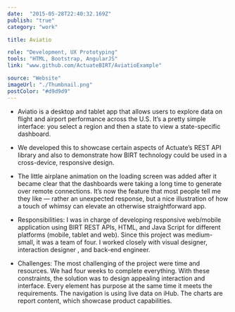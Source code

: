 ```yaml
---
date:  "2015-05-28T22:40:32.169Z"
publish: "true" 
category: "work"

title: Aviatio

role: "Development, UX Prototyping"
tools: "HTML, Bootstrap, AngularJS" 
link: "www.github.com/ActuateBIRT/AviatioExample" 

source: "Website"
imageUrl: "./Thumbnail.png"
postColor: "#d9d9d9"
---
```



- Aviatio is a desktop and tablet app that allows users to explore data on flight and airport performance across the U.S. It’s a pretty simple interface: you select a region and then a state to view a state-specific dashboard.

- We developed this to showcase certain aspects of Actuate’s REST API library and also to demonstrate how BIRT technology could be used in a cross-device, responsive design.

- The little airplane animation on the loading screen was added after it became clear that the dashboards were taking a long time to generate over remote connections. It’s now the feature that most people tell me they like — rather an unexpected response, but a nice illustration of how a touch of whimsy can elevate an otherwise straightforward app.

<ImageWrap srcName="CroudifyWebsite"/>

- Responsibilities: I was in charge of developing responsive web/mobile application using BIRT REST APIs, HTML, and Java Script for different platforms (mobile, tablet and web). Since this project was medium-small, it was a team of four. I worked closely with visual designer, interaction designer , and back-end engineer.

- Challenges: The most challenging of the project were time and resources. We had four weeks to complete everything. With these constraints, the solution was to design appealing interaction and interface. Every element has purpose at the same time it meets the requirements. The navigation is using live data on iHub. The charts are report content, which showcase product capabilities.

<Carousel variant='Aviatio' kind="vertical" hideTitle />